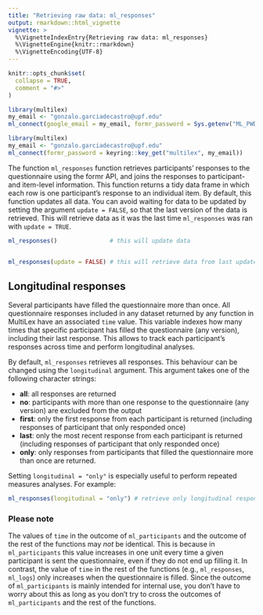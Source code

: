 ```yaml
---
title: "Retrieving raw data: ml_responses"
output: rmarkdown::html_vignette
vignette: >
  %\VignetteIndexEntry{Retrieving raw data: ml_responses}
  %\VignetteEngine{knitr::rmarkdown}
  %\VignetteEncoding{UTF-8}
---
```


```r
knitr::opts_chunk$set(
  collapse = TRUE,
  comment = "#>"
)
```

```r
library(multilex)
my_email <- "gonzalo.garciadecastro@upf.edu"
ml_connect(google_email = my_email, formr_password = Sys.getenv("ML_PWD"))
```

```r
library(multilex)
my_email <- "gonzalo.garciadecastro@upf.edu"
ml_connect(formr_password = keyring::key_get("multilex", my_email))
```

The function `ml_responses` function retrieves participants' responses to the questionnaire using the formr API, and joins the responses to participant- and item-level information. This function returns a tidy data frame in which each row is one participant's response to an individual item. By default, this function updates all data. You can avoid waiting for data to be updated by setting the argument `update = FALSE`, so that the last version of the data is retrieved. This will retrieve data as it was the last time `ml_responses` was ran with `update = TRUE`.

```r
ml_responses()               # this will update data


ml_responses(update = FALSE) # this will retrieve data from last update 
```

## Longitudinal responses

Several participants have filled the questionnaire more than once. All questionnaire responses included in any dataset returned by any function in MultiLex have an associated `time` value. This variable indexes how many times that specific participant has filled the questionnaire (any version), including their last response. This allows to track each participant's responses across time and perform longitudinal analyses.

By default, `ml_responses` retrieves all responses. This behaviour can be changed using the `longitudinal` argument. This argument takes one of the following character strings:

* **all**: all responses are returned
* **no**: participants with more than one response to the questionnaire (any version) are excluded from the output
* **first**: only the first response from each participant is returned (including responses of participant that only responded once)
* **last**: only the most recent response from each participant is returned (including responses of participant that only responded once)
* **only**: only responses from participants that filled the questionnaire more than once are returned.

Setting `longitudinal = "only"` is especially useful to perform repeated measures analyses. For example:

```r

ml_responses(longitudinal = "only") # retrieve only longitudinal responses

```

### Please note

The values of `time` in the outcome of `ml_participants` and the outcome of the rest of the functions may *not* be identical. This is because in `ml_participants` this value increases in one unit every time a given participant is sent the questionnaire, even if they do not end up filling it. In contrast, the value of `time` in the rest of the functions (e.g., `ml_responses`, `ml_logs`) only increases when the questionnaire is filled. Since the outcome of `ml_participants` is mainly intended for internal use, you don't have to worry about this as long as you don't try to cross the outcomes of `ml_participants` and the rest of the functions.
